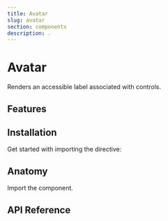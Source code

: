 ```yaml
---
title: Avatar
slug: avatar
section: components
description: .
---
```


# Avatar

<Description>Renders an accessible label associated with controls.</Description>


<ComponentPreview name="avatar" file="avatar-demo" />

## Features


## Installation

Get started with importing the directive:


## Anatomy

Import the component.

## API Reference


